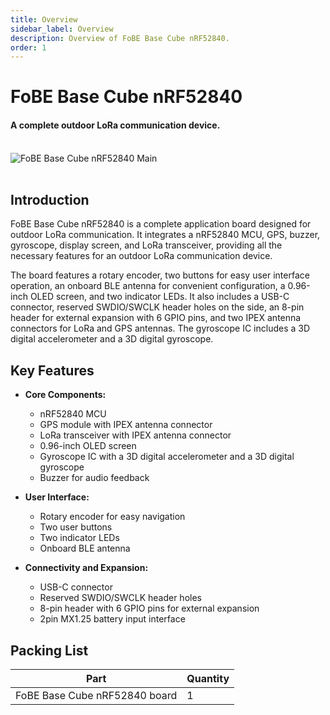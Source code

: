 ```yaml
---
title: Overview
sidebar_label: Overview
description: Overview of FoBE Base Cube nRF52840.
order: 1
---
```


# FoBE Base Cube nRF52840

#### A complete outdoor LoRa communication device.

<br/>
<div style={{ textAlign: 'center' }}>
  <img src="/img/products/f2102-r1lg.main.png" alt="FoBE Base Cube nRF52840 Main" style={{ width: '80%', height: 'auto' }} />
</div>
<br/>

## Introduction

FoBE Base Cube nRF52840 is a complete application board designed for outdoor LoRa communication. It integrates a nRF52840 MCU, GPS, buzzer, gyroscope, display screen, and LoRa transceiver, providing all the necessary features for an outdoor LoRa communication device.

The board features a rotary encoder, two buttons for easy user interface operation, an onboard BLE antenna for convenient configuration, a 0.96-inch OLED screen, and two indicator LEDs. It also includes a USB-C connector, reserved SWDIO/SWCLK header holes on the side, an 8-pin header for external expansion with 6 GPIO pins, and two IPEX antenna connectors for LoRa and GPS antennas. The gyroscope IC includes a 3D digital accelerometer and a 3D digital gyroscope.

## Key Features

*   **Core Components:**
    *   nRF52840 MCU
    *   GPS module with IPEX antenna connector
    *   LoRa transceiver with IPEX antenna connector
    *   0.96-inch OLED screen
    *   Gyroscope IC with a 3D digital accelerometer and a 3D digital gyroscope
    *  Buzzer for audio feedback

*   **User Interface:**
    *   Rotary encoder for easy navigation
    *   Two user buttons
    *   Two indicator LEDs
    *   Onboard BLE antenna

*   **Connectivity and Expansion:**
    *   USB-C connector
    *   Reserved SWDIO/SWCLK header holes
    *   8-pin header with 6 GPIO pins for external expansion
    *   2pin MX1.25 battery input interface

## Packing List

| Part                         | Quantity |
| ---------------------------- | -------- |
| FoBE Base Cube nRF52840 board | 1        |